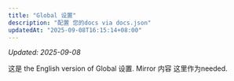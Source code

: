 ```yaml
---
title: "Global 设置"
description: "配置 您的docs via docs.json"
updatedAt: "2025-09-08T16:15:14+08:00"
---
```

<!-- UPDATED_AT -->
_Updated: 2025-09-08_

这是 the English version of Global 设置. Mirror 内容 这里作为needed.

